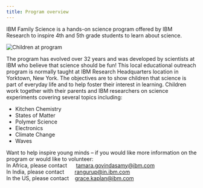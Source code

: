 ```yaml
---
title: Program overview
---
```


<PageDescription>

IBM Family Science is a hands-on science program offered by IBM Research to inspire 4th and 5th grade students to learn about science.

</PageDescription>

![Children at program](./images/image001.jpg)

The program has evolved over 32 years and was developed by scientists at IBM who believe that science should be fun! This local educational outreach program is normally taught at IBM Research Headquarters location in Yorktown, New York. The objectives are to show children that science is part of everyday life and to help foster their interest in learning. Children work together with their parents and IBM researchers on science experiments covering several topics including:

* Kitchen Chemistry
* States of Matter
* Polymer Science
* Electronics
* Climate Change
* Waves


Want to help inspire young minds – if you would like more information on the program or would like to volunteer: <br />
In Africa, please contact&nbsp;&nbsp;&nbsp;&nbsp;&nbsp;&nbsp;tamara.govindasamy@ibm.com <br/>
In India, please contact &nbsp;&nbsp;&nbsp;&nbsp;&nbsp;&nbsp;rangurup@in.ibm.com <br/>
In the US, please contact &nbsp;&nbsp;&nbsp;grace.kaplan@ibm.com <br/>
 
